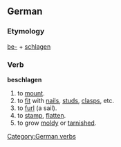 ==German==
===Etymology===
[[be-]] + [[schlagen]]

===Verb===
'''beschlagen'''
# to [[mount]].
# to [[fit]] with [[nail]]s, [[stud]]s, [[clasp]]s, etc.
# to [[furl]] (a sail).
# to [[stamp]], [[flatten]].
# to grow [[moldy]] or [[tarnished]].

[[Category:German verbs]]